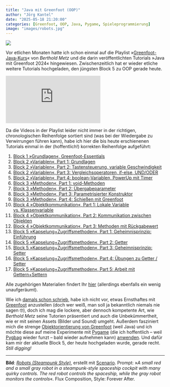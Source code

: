 ```yaml
---
title: "Java mit Greenfoot (OOP)"
author: "Jörg Kantel"
date: "2025-05-18 21:20:00"
categories: [Greenfoot, OOP, Java, Pygame, Spieleprogrammierung]
image: "images/robots.jpg"
---
```


[![](images/robots-b.jpg)](https://www.flickr.com/photos/schockwellenreiter/54528141571/)

Vor etlichen Monaten hatte ich schon einmal auf die Playlist »[Greenfoot-Java-Kurs](https://www.youtube.com/playlist?list=PLLSmiYOj4lwfBcldzcAdPx2YJ9mWED0WX)« von *Berthold Metz* und die darin veröffentlichten Tutorials »Java mit Greenfoot&nbsp;2024« hingewiesen. Zwischenzeitlich hat er wieder etliche weitere Tutorials hochgeladen, den jüngsten Block&nbsp;5 zu OOP gerade heute.

<iframe class="if16_9" src="https://www.youtube.com/embed/jgDDEqyyizg?si=2IWFndZBFN6PgXe5" title="YouTube video player" frameborder="0" allow="accelerometer; autoplay; clipboard-write; encrypted-media; gyroscope; picture-in-picture; web-share" referrerpolicy="strict-origin-when-cross-origin" allowfullscreen></iframe>

Da die Videos in der Playlist leider nicht immer in der richtigen, chronologischen Reihenfolge sortiert sind (was bei der Wiedergabe zu Verwirrungen führen kann), habe ich hier die bis heute erschienenen Tutorials einmal in der (hoffentlich!) korrekten Reihenfolge aufgeführt:

1. [Block 1 »Grundlagen«, Greenfoot-Essentials](https://www.youtube.com/watch?v=iXXBRs3oN9U)
2. [Block 2 »Variablen«, Part 1: Grundlagen](https://www.youtube.com/watch?v=uNiHWyaQHwc)
3. [Block 2 »Variablen«, Part 2: Tastensteuerung, variable Geschwindigkeit](https://www.youtube.com/watch?v=dBbPA-7g0yY)
4. [Block 2 »Variablen«, Part 3: Vergleichsoperatoren, if-else, UND/ODER](https://www.youtube.com/watch?v=gEpwGEnBEww)
5. [Block 2 »Variablen«, Part 4: boolean-Variablen, PowerUp mit Timer](https://www.youtube.com/watch?v=9wfpIr-93As)
6. [Block 3 »Methoden«, Part 1: void-Methoden](https://www.youtube.com/watch?v=4ZYcDW8RoSc)
7. [Block 3 »Methoden«, Part 2: Übergabeparameter](https://www.youtube.com/watch?v=09ysTywlCsM)
8. [Block 3 »Methoden«, Part 3: Parametrisierter Konstruktor](https://www.youtube.com/watch?v=JSCol89y9XU)
9. [Block 3 »Methoden«, Part 4: Schießen mit Greenfoot](https://www.youtube.com/watch?v=us0lLCSIb-w)
10. [Block 4 »Objektkommunikation«, Part 1: Lokale Variable vs. Klassenvariable](https://www.youtube.com/watch?v=Ji2Qtk9H6ow)
11. [Block 4 »Objektkommunikation«, Part 2: Kommunikation zwischen Objekten](https://www.youtube.com/watch?v=hVDcGMXkH2U)
12. [Block 4 »Objektkommunikation«, Part 3: Methoden mit Rückgabewert](https://www.youtube.com/watch?v=HxX2OATwnRU)
13. [Block 5 »Kapselung+Zugriffsmethoden«, Part 1: Geheimnisprinzip: Einführung](https://www.youtube.com/watch?v=jgDDEqyyizg)
14. [Block 5 »Kapselung+Zugriffsmethoden«, Part 2: Getter](https://www.youtube.com/watch?v=cCzWU6x1MWI)
15. [Block 5 »Kapselung+Zugriffsmethoden«, Part 3: Geheimnisprinzip: Setter](https://www.youtube.com/watch?v=ymNg8WD6ss8)
16. [Block 5 »Kapselung+Zugriffsmethoden«, Part 4: Übungen zu Getter / Setter](https://www.youtube.com/watch?v=fzvtiKfdwYk)
17. [Block 5 »Kapselung+Zugriffsmethoden«, Part 5: Arbeit mit Gettern+Settern](https://www.youtube.com/watch?v=W2lG_354sUs)

Alle zugehörigen Materialien findert Ihr [hier](https://informatik-bg.de/greenfoot) (allerdings ebenfalls ein wenig unaufgeräumt).

Wie ich [damals schon schrieb](https://kantel.github.io/posts/2024093001_greenfoot_revisited/), habe ich nicht vor, etwas Ernsthaftes mit [Greenfoot](http://cognitiones.kantel-chaos-team.de/programmierung/creativecoding/greenfoot.html) anzustellen (doch wer weiß, man soll ja bekanntlich niemals nie sagen&nbsp;🤓), doch ich mag die lockere, aber dennoch kompetente Art, wie *Berthold Metz* seine Tutorien präsentiert und auch die Unbekümmertheit, wie er mit seinen Assets (Bilder und Sound) umgeht. Außerdem fasziniert mich die strenge [Objektorientierung von Greenfoot](https://kantel.github.io/posts/2023062101_greenfoot_redux/) (weil Java) und ich möchte diese auf meine Experimente mit [Pygame](http://cognitiones.kantel-chaos-team.de/multimedia/spieleprogrammierung/pygame.html) (die ich hoffentlich -- weil [Pygbag](http://cognitiones.kantel-chaos-team.de/multimedia/spieleprogrammierung/pygbag.html) wieder funzt -- bald wieder aufnehmen kann) [anwenden](https://kantel.github.io/posts/2023062001_gameworld_yes_no/). Und dafür kam mir der aktuelle Block&nbsp;5, der heute hochgeladen wurde, gerade recht. *Still digging!*

---

**Bild**: *[Robots (Steampunk Style)](https://www.flickr.com/photos/schockwellenreiter/54528141571/)*, erstellt mit [Scenario](http://cognitiones.kantel-chaos-team.de/technikgeschichte/rechnerundnetze/scenario.html). Prompt: »*A small red and a small gray robot in a steampunk-style spaceship cockpit with many quirky controls. The red robot controls the spaceship, while the gray robot monitors the controls*«. Flux Composition, Style: Forever After.